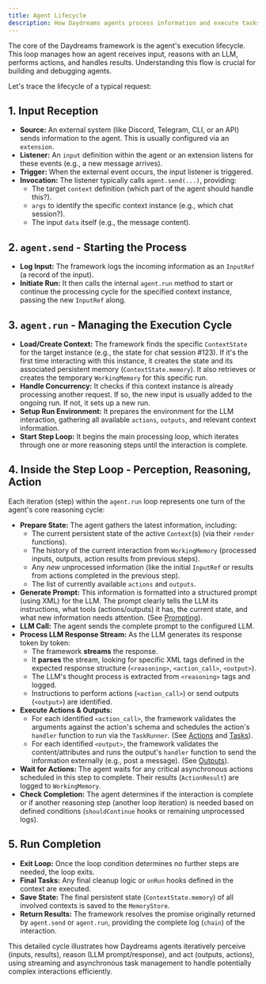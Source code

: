 ```yaml
---
title: Agent Lifecycle
description: How Daydreams agents process information and execute tasks.
---
```


The core of the Daydreams framework is the agent's execution lifecycle. This
loop manages how an agent receives input, reasons with an LLM, performs actions,
and handles results. Understanding this flow is crucial for building and
debugging agents.

Let's trace the lifecycle of a typical request:

## 1. Input Reception

- **Source:** An external system (like Discord, Telegram, CLI, or an API) sends
  information to the agent. This is usually configured via an `extension`.
- **Listener:** An `input` definition within the agent or an extension listens
  for these events (e.g., a new message arrives).
- **Trigger:** When the external event occurs, the input listener is triggered.
- **Invocation:** The listener typically calls `agent.send(...)`, providing:
  - The target `context` definition (which part of the agent should handle
    this?).
  - `args` to identify the specific context instance (e.g., which chat
    session?).
  - The input `data` itself (e.g., the message content).

## 2. `agent.send` - Starting the Process

- **Log Input:** The framework logs the incoming information as an `InputRef` (a
  record of the input).
- **Initiate Run:** It then calls the internal `agent.run` method to start or
  continue the processing cycle for the specified context instance, passing the
  new `InputRef` along.

## 3. `agent.run` - Managing the Execution Cycle

- **Load/Create Context:** The framework finds the specific `ContextState` for
  the target instance (e.g., the state for chat session #123). If it's the first
  time interacting with this instance, it creates the state and its associated
  persistent memory (`ContextState.memory`). It also retrieves or creates the
  temporary `WorkingMemory` for this specific run.
- **Handle Concurrency:** It checks if this context instance is already
  processing another request. If so, the new input is usually added to the
  ongoing run. If not, it sets up a new run.
- **Setup Run Environment:** It prepares the environment for the LLM
  interaction, gathering all available `actions`, `outputs`, and relevant
  context information.
- **Start Step Loop:** It begins the main processing loop, which iterates
  through one or more reasoning steps until the interaction is complete.

## 4. Inside the Step Loop - Perception, Reasoning, Action

Each iteration (step) within the `agent.run` loop represents one turn of the
agent's core reasoning cycle:

- **Prepare State:** The agent gathers the latest information, including:
  - The current persistent state of the active `Context`(s) (via their `render`
    functions).
  - The history of the current interaction from `WorkingMemory` (processed
    inputs, outputs, action results from previous steps).
  * Any _new_ unprocessed information (like the initial `InputRef` or results
    from actions completed in the previous step).
  * The list of currently available `actions` and `outputs`.
- **Generate Prompt:** This information is formatted into a structured prompt
  (using XML) for the LLM. The prompt clearly tells the LLM its instructions,
  what tools (actions/outputs) it has, the current state, and what new
  information needs attention. (See [Prompting](/docs/concepts/prompting)).
- **LLM Call:** The agent sends the complete prompt to the configured LLM.
- **Process LLM Response Stream:** As the LLM generates its response token by
  token:
  - The framework **streams** the response.
  - It **parses** the stream, looking for specific XML tags defined in the
    expected response structure (`<reasoning>`, `<action_call>`, `<output>`).
  - The LLM's thought process is extracted from `<reasoning>` tags and logged.
  - Instructions to perform actions (`<action_call>`) or send outputs
    (`<output>`) are identified.
- **Execute Actions & Outputs:**
  - For each identified `<action_call>`, the framework validates the arguments
    against the action's schema and schedules the action's `handler` function to
    run via the `TaskRunner`. (See [Actions](/docs/concepts/actions) and
    [Tasks](/docs/concepts/tasks)).
  * For each identified `<output>`, the framework validates the
    content/attributes and runs the output's `handler` function to send the
    information externally (e.g., post a message). (See
    [Outputs](/docs/concepts/outputs)).
- **Wait for Actions:** The agent waits for any critical asynchronous actions
  scheduled in this step to complete. Their results (`ActionResult`) are logged
  to `WorkingMemory`.
- **Check Completion:** The agent determines if the interaction is complete or
  if another reasoning step (another loop iteration) is needed based on defined
  conditions (`shouldContinue` hooks or remaining unprocessed logs).

## 5. Run Completion

- **Exit Loop:** Once the loop condition determines no further steps are needed,
  the loop exits.
- **Final Tasks:** Any final cleanup logic or `onRun` hooks defined in the
  context are executed.
- **Save State:** The final persistent state (`ContextState.memory`) of all
  involved contexts is saved to the `MemoryStore`.
- **Return Results:** The framework resolves the promise originally returned by
  `agent.send` or `agent.run`, providing the complete log (`chain`) of the
  interaction.

This detailed cycle illustrates how Daydreams agents iteratively perceive
(inputs, results), reason (LLM prompt/response), and act (outputs, actions),
using streaming and asynchronous task management to handle potentially complex
interactions efficiently.
